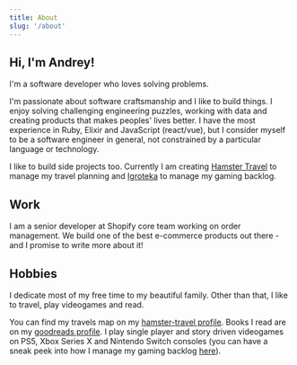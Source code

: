 ```yaml
---
title: About
slug: '/about'
---
```


## Hi, I'm Andrey!

I'm a software developer who loves solving problems.

I'm passionate about software craftsmanship and I like to build things. I enjoy
solving challenging engineering puzzles, working with data and creating products
that makes peoples' lives better. I have the most experience in Ruby, Elixir and
JavaScript (react/vue), but I consider myself to be a software engineer in general,
not constrained by a particular language or technology.

I like to build side projects too. Currently I am creating [Hamster Travel](/hamster-travel)
to manage my travel planning and [Igroteka](/igroteka) to manage my gaming backlog.

## Work

I am a senior developer at Shopify core team working on order management. We build
one of the best e-commerce products out there - and I promise to write more about it!

## Hobbies

I dedicate most of my free time to my beautiful family. Other than that, I like to
travel, play videogames and read.

You can find my travels map on my [hamster-travel profile](https://travel.hmstr.rocks/ru/users/191#!/map).
Books I read are on my [goodreads profile](https://www.goodreads.com/user/show/4208481-andrey-marchenko).
I play single player and story driven videogames on PS5, Xbox Series X and Nintendo Switch
consoles (you can have a sneak peek into how I manage my gaming backlog [here](/igroteka)).
